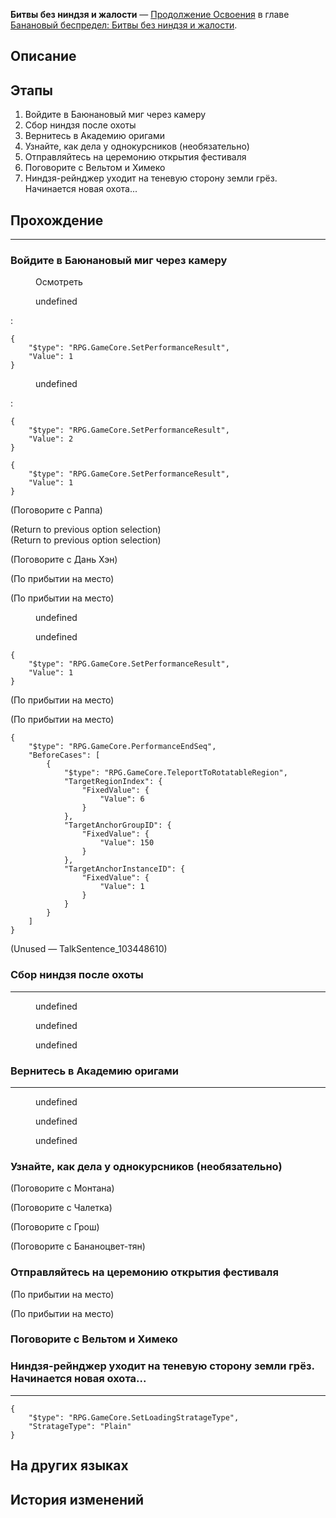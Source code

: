 {{Дополнить|Диалоги.}}
{{Миссия Инфобокс
|id              = 1034210
|Название        = 
|Изображение     = Миссия Освоения Битвы без ниндзя и жалости.png
|Тип             = Продолжение Освоения
|События         = 
|Глава           = Банановый беспредел: Битвы без ниндзя и жалости
|Условия         = Завершена [[Продолжение Освоения]] ''[[Асданская рапсодия]]''
|Персонажи       = «Бананофессор»; Бутхилл; Господин Река; Дань Хэн; Март 7; Озадаченный студент; Первопроходец; Раппа; Раппа и Бутхилл; Сбитый с толку житель
|СтартЛокация    = [[Пенакония]] — [[Академия оригами]]
|Локации         = Академия оригами
|Предыдущая      = Асданская рапсодия
|Следующая       = 
|Награды         = Опыт Освоения*500; Звёздный нефрит*60; Путеводитель путешественника*8; Утраченный кристалл*6; Кредиты*80 000
}}
'''Битвы без ниндзя и жалости''' — [[Продолжение Освоения]] в главе [[Банановый беспредел: Битвы без ниндзя и жалости]].

==Описание==
{{Описание|Взяв с собой цветные чернила, сделанные из воспоминаний Раппы, вы попадаете в Баюнановый миг - мир грёз, созданный бананофессором. Вы собираетесь пробудить жителей, превратившихся в маленьких обезьянок. В конце концов вместе с Раппой вы побеждаете бананофессора, который пожирал их надежды. Хотя истинному воплощению бананофессора удалось сбежать с Асданы, спокойствие в Мире грёз всё же восстановлено, и Академия оригами готовится к проведению нового фестиваля в честь юбилея. Похоже, что бедствие атавистического эксперимента предотвращено, но для Галактических рейнджеров это всего лишь начало новой охоты...}}

==Этапы==
# Войдите в Баюнановый миг через камеру
# Сбор ниндзя после охоты
# Вернитесь в Академию оригами
# Узнайте, как дела у однокурсников (необязательно)
# Отправляйтесь на церемонию открытия фестиваля
# Поговорите с Вельтом и Химеко
# Ниндзя-рейнджер уходит на теневую сторону земли грёз. Начинается новая охота...

==Прохождение==
{{Дополнить}}

----
:{{tx}}
{{Диалог Конец}}

===Войдите в Баюнановый миг через камеру===
{{Описание миссии|локация=Академия оригами|Итак, последние декорации готовы, главные актёры вот-вот появятся, сейчас включатся камеры - и точно не остановятся.<br />Три суда бананаставников, две сцены прошлого ниндзя-рейнджера, одна вечеринка ковбоя - и всё это ради финальной охоты. Готовы?}}
{{Диалог Начало}}

:{{Диалог|undefined}} Осмотреть
<!--Unknown TalkSentence: 103451201-->
<!--Unknown TalkSentence: 103451202-->
<!--Unknown TalkSentence: 103451203-->
<!--Unknown TalkSentence: 103451204-->
:{{Диалог|Стрелка}} undefined
:<!--Unknown TalkSentence: 103451206-->
::{{tx}}
:<pre>{
	"$type": "RPG.GameCore.SetPerformanceResult",
	"Value": 1
}</pre>
:{{Диалог|Выход}} undefined
:<!--Unknown TalkSentence: 103451208-->
::{{tx}}
:<pre>{
	"$type": "RPG.GameCore.SetPerformanceResult",
	"Value": 2
}</pre>
<!--Unknown TalkSentence: 103451206-->
:{{tx}}
<pre>{
	"$type": "RPG.GameCore.SetPerformanceResult",
	"Value": 1
}</pre>


;(Поговорите с Раппа)
<!--Unknown TalkSentence: 103451101-->
;(Return to previous option selection)
;(Return to previous option selection)

;(Поговорите с Дань Хэн)
<!--Unknown TalkSentence: 103451001-->
;(По прибытии на место)

;(По прибытии на место)
<!--Unknown TalkSentence: 103448601-->
<!--Unknown TalkSentence: 103448602-->
<!--Unknown TalkSentence: 103448603-->
<!--Unknown TalkSentence: 103448604-->
<!--Unknown TalkSentence: 103448605-->
<!--Unknown TalkSentence: 103448606-->
:{{Диалог|Стрелка}} undefined
:{{Диалог|Выход}} undefined
:<!--Unknown TalkSentence: 103448610-->
::{{tx}}
<pre>{
	"$type": "RPG.GameCore.SetPerformanceResult",
	"Value": 1
}</pre>
;(По прибытии на место)

;(По прибытии на место)
<!--Unknown TalkSentence: 103452940-->
<pre>{
	"$type": "RPG.GameCore.PerformanceEndSeq",
	"BeforeCases": [
		{
			"$type": "RPG.GameCore.TeleportToRotatableRegion",
			"TargetRegionIndex": {
				"FixedValue": {
					"Value": 6
				}
			},
			"TargetAnchorGroupID": {
				"FixedValue": {
					"Value": 150
				}
			},
			"TargetAnchorInstanceID": {
				"FixedValue": {
					"Value": 1
				}
			}
		}
	]
}</pre>
;(Unused &mdash; TalkSentence_103448610)
<!--Unknown TalkSentence: 103448704-->
{{Диалог Конец}}

===Сбор ниндзя после охоты===
{{Описание миссии|локация=Риф потока сновидений|Финальная охота закончена, злодеи усмирены ниндзюцу. Простые жители грёз могут спать спокойно. А для ниндзя-рейнджера это только начало следующей охоты...}}
{{Диалог Начало}}
----
<!--Unknown TalkSentence: 103451301-->
<!--Unknown TalkSentence: 103451302-->
<!--Unknown TalkSentence: 103451303-->
<!--Unknown TalkSentence: 103451304-->
<!--Unknown TalkSentence: 103451305-->
<!--Unknown TalkSentence: 103451306-->
<!--Unknown TalkSentence: 103451307-->
<!--Unknown TalkSentence: 103451308-->
<!--Unknown TalkSentence: 103451309-->
<!--Unknown TalkSentence: 103451310-->
<!--Unknown TalkSentence: 103451311-->
<!--Unknown TalkSentence: 103451312-->
<!--Unknown TalkSentence: 103451313-->
<!--Unknown TalkSentence: 103451314-->
<!--Unknown TalkSentence: 103451315-->
<!--Unknown TalkSentence: 103451316-->
<!--Unknown TalkSentence: 103451317-->
<!--Unknown TalkSentence: 103451318-->
<!--Unknown TalkSentence: 103451319-->
<!--Unknown TalkSentence: 103451320-->
<!--Unknown TalkSentence: 103451321-->
<!--Unknown TalkSentence: 103451322-->
<!--Unknown TalkSentence: 103451323-->
:{{Диалог|Стрелка}} undefined
:{{Диалог|Стрелка}} undefined
:{{Диалог|Стрелка}} undefined
{{Диалог Конец}}

===Вернитесь в Академию оригами===
{{Описание миссии|локация=Академия оригами|На этом история ниндзя и обезьян подходит к концу. Как известно, учёба продолжается, что бы ни происходило. А это означает возвращение к прерванному фестивалю.<br />Развлекитесь на фестивале как следует... пусть никто и не узнает, какую цену вы заплатили за веселье. Но ниндзя - благородный герой, который действует в тени, не требуя благодарности, довольствуясь спокойствием мира.}}
{{Диалог Начало}}
----
<!--Unknown TalkSentence: 103451501-->
<!--Unknown TalkSentence: 103451502-->
<!--Unknown TalkSentence: 103451503-->
:{{Диалог|Стрелка}} undefined
:<!--Unknown TalkSentence: 103451505-->
:<!--Unknown TalkSentence: 103451506-->
:<!--Unknown TalkSentence: 103451507-->
:<!--Unknown TalkSentence: 103451508-->
:<!--Unknown TalkSentence: 103451509-->
:<!--Unknown TalkSentence: 103451510-->
::{{tx}}
:{{Диалог|Стрелка}} undefined
:<!--Unknown TalkSentence: 103451507-->
:<!--Unknown TalkSentence: 103451508-->
:<!--Unknown TalkSentence: 103451509-->
:<!--Unknown TalkSentence: 103451510-->
::{{tx}}
:{{Диалог|Стрелка}} undefined
:<!--Unknown TalkSentence: 103451509-->
:<!--Unknown TalkSentence: 103451510-->
::{{tx}}
<!--Unknown TalkSentence: 103451509-->
<!--Unknown TalkSentence: 103451510-->
:{{tx}}
{{Диалог Конец}}

===Узнайте, как дела у однокурсников (необязательно)===
{{Диалог Начало}}

;(Поговорите с Монтана)
:{{tx}}

;(Поговорите с Чалетка)
:{{tx}}

;(Поговорите с Грош)
:{{tx}}

;(Поговорите с Бананоцвет-тян)
:{{tx}}
<!--Unknown TalkSentence: 103452213-->
{{Диалог Конец}}

===Отправляйтесь на церемонию открытия фестиваля===
{{Диалог Начало}}

;(По прибытии на место)

;(По прибытии на место)
<!--Unknown TalkSentence: 103452214-->
{{Диалог Конец}}

===Поговорите с Вельтом и Химеко===
{{Диалог Начало}}
{{Диалог Конец}}

===Ниндзя-рейнджер уходит на теневую сторону земли грёз. Начинается новая охота...===
{{Описание миссии|локация=Граница грёз|Хоть противостояние и закончилось, но в землях, где нет справедливости, пробуждается новое зло. Среди беззакония вселенной надеяться можно только на себя - или встать на свой собственный Путь ниндзя.}}
{{Диалог Начало}}
----
:{{tx}}
<pre>{
	"$type": "RPG.GameCore.SetLoadingStratageType",
	"StratageType": "Plain"
}</pre>
{{Диалог Конец}}

==На других языках==
{{На других языках
|en   = Battles Without Ninja and Humanity
|zhs  = 无忍义之战
|zht  = 無忍義之戰
|ja   = 忍義なき戦い
|ko   = 인의(忍義) 없는 전쟁
|es   = Batallas sin ninjas ni humanidad
|fr   = Une guerre sans pitié
|ru   = Битвы без ниндзя и жалости
|th   = สงครามไร้วิถีนินจา
|vi   = Trận Chiến Vô "Nhẫn" Nghĩa
|de   = Kämpfe ohne Ninjas und Menschlichkeit
|id   = Perang Tanpa Ninja dan Kemanusiaan
|pt   = Batalhas sem Ninja e sem Humanidade
}}

==История изменений==
{{История изменений|2.7}}

